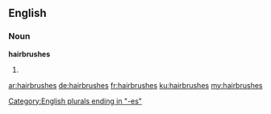 ==English==

===Noun===
'''hairbrushes'''

# {{plural of|hairbrush}}

[[Category:English plurals ending in "-es"]]

[[ar:hairbrushes]]
[[de:hairbrushes]]
[[fr:hairbrushes]]
[[ku:hairbrushes]]
[[my:hairbrushes]]